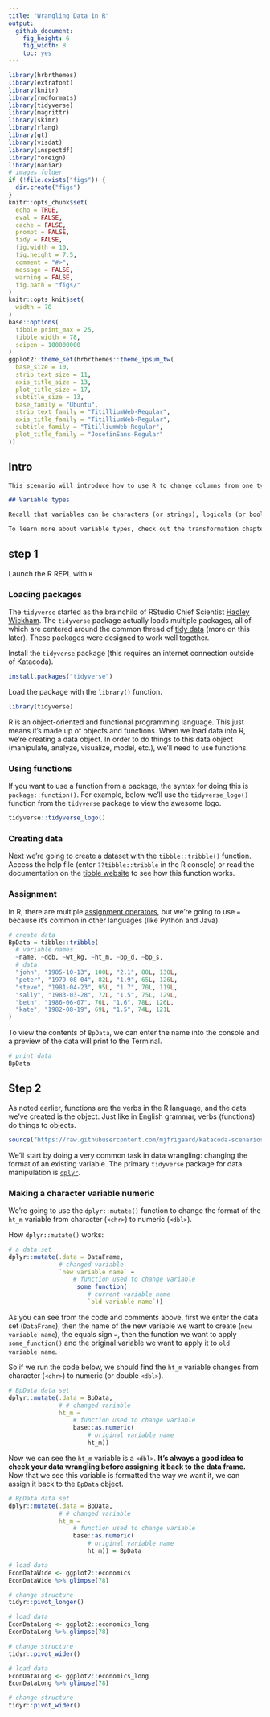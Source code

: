 ```yaml
---
title: "Wrangling Data in R"
output: 
  github_document: 
    fig_height: 6
    fig_width: 8
    toc: yes
---
```


```r
library(hrbrthemes)
library(extrafont)
library(knitr)
library(rmdformats)
library(tidyverse)
library(magrittr)
library(skimr)
library(rlang)
library(gt)
library(visdat)
library(inspectdf)
library(foreign)
library(naniar)
# images folder
if (!file.exists("figs")) {
  dir.create("figs")
}
knitr::opts_chunk$set(
  echo = TRUE,
  eval = FALSE,
  cache = FALSE,
  prompt = FALSE,
  tidy = FALSE,
  fig.width = 10,
  fig.height = 7.5,
  comment = "#>",
  message = FALSE,
  warning = FALSE,
  fig.path = "figs/"
)
knitr::opts_knit$set(
  width = 78
)
base::options(
  tibble.print_max = 25,
  tibble.width = 78,
  scipen = 100000000
)
ggplot2::theme_set(hrbrthemes::theme_ipsum_tw(
  base_size = 10,
  strip_text_size = 11,
  axis_title_size = 13,
  plot_title_size = 17,
  subtitle_size = 13,
  base_family = "Ubuntu",
  strip_text_family = "TitilliumWeb-Regular",
  axis_title_family = "TitilliumWeb-Regular",
  subtitle_family = "TitilliumWeb-Regular",
  plot_title_family = "JosefinSans-Regular"
))
```

## Intro

```markdown
This scenario will introduce how to use R to change columns from one type (or class) to another. In the wild, we rarely collect data in a format that they can be immediately analyzed or visualized in, so data wrangling is a common task.

## Variable types

Recall that variables can be characters (or strings), logicals (or boolean), and numbers (integer and double). In this first exercise, we'll be converting variables from one form to another using [`dplyr`](https://dplyr.tidyverse.org/), a package from the [`tidyverse`](https://www.tidyverse.org/).

To learn more about variable types, check out the transformation chapter in [R for Data Science](https://r4ds.had.co.nz/transform.html).
```


## step 1

<!--  The `step1` file starts the scenario off an intro to R packages (the `library()` function), and how to create a data set in R to play with. This is important because having an ability to create data in R allows us to create a [minimal reproducible example](https://stackoverflow.com/help/minimal-reproducible-example), which gives us access to [The R questions on StackOverflow.](https://stackoverflow.com/questions/tagged/r).

The markdown for the `step1.md` file is below. -->

Launch the R REPL with `R`

### Loading packages 

The  `tidyverse` started as the brainchild of RStudio Chief Scientist [Hadley Wickham](http://hadley.nz/). The `tidyverse` package actually loads multiple packages, all of which are centered around the common thread of [tidy data](https://vita.had.co.nz/papers/tidy-data.pdf) (more on this later). These packages were designed to work well together.

Install the `tidyverse` package (this requires an internet connection outside of Katacoda).

```r
install.packages("tidyverse")
```

 Load the package with the `library()` function.

```r
library(tidyverse)
```

R is an object-oriented and functional programming language. This just means it's made up of objects and functions. When we load data into R, we're creating a data object. In order to do things to this data object (manipulate, analyze, visualize, model, etc.), we'll need to use functions.

### Using functions

If you want to use a function from a package, the syntax for doing this is `package::function()`. For example, below we'll use the `tidyverse_logo()` function from the `tidyverse` package to view the awesome logo. 

```r
tidyverse::tidyverse_logo()
```

### Creating data

Next we're going to create a dataset with the `tibble::tribble()` function. Access the help file (enter `??tibble::tribble` in the R console) or read the documentation on the [tibble website](https://tibble.tidyverse.org/) to see how this function works.

### Assignment 

In R, there are multiple [assignment operators](https://developer.r-project.org/equalAssign.html), but we're going to use `=` because it's common in other languages (like Python and Java).

```r
# create data
BpData = tibble::tribble(
  # variable names
  ~name, ~dob, ~wt_kg, ~ht_m, ~bp_d, ~bp_s,
  # data
  "john", "1985-10-13", 100L, "2.1", 80L, 130L,
  "peter", "1979-08-04", 82L, "1.9", 65L, 126L,
  "steve", "1981-04-23", 95L, "1.7", 70L, 119L,
  "sally", "1983-03-28", 72L, "1.5", 75L, 129L,
  "beth", "1986-06-07", 76L, "1.6", 78L, 126L,
  "kate", "1982-08-19", 69L, "1.5", 74L, 121L
)
```

To view the contents of `BpData`, we can enter the name into the console and a preview of the data will print to the Terminal.

```r
# print data
BpData
```


## Step 2

As noted earlier, functions are the verbs in the R language, and the data we've created is the object. Just like in English grammar, verbs (functions) do things to objects.

```r
source("https://raw.githubusercontent.com/mjfrigaard/katacoda-scenarios/master/wrangling-data-in-r/src/BpData.R")
```


We'll start by doing a very common task in data wrangling: changing the format of an existing variable. The primary `tidyverse` package for data manipulation is [`dplyr`](https://dplyr.tidyverse.org/).

### Making a character variable numeric

We're going to use the `dplyr::mutate()` function to change the format of the `ht_m` variable from character (`<chr>`) to numeric (`<dbl>`).

How `dplyr::mutate()` works:

```r
# a data set
dplyr::mutate(.data = DataFrame, 
              # changed variable
              `new variable name` = 
                  # function used to change variable
                   some_function(
                      # current variable name
                      `old variable name`))
```

As you can see from the code and comments above, first we enter the data set (`DataFrame`), then the name of the new variable we want to create (`new variable name`), the equals sign `=`, then the function we want to apply `some_function()` and the original variable we want to apply it to `old variable name`.

So if we run the code below, we should find the `ht_m` variable changes from character (`<chr>`) to numeric (or double `<dbl>`).

```r
# BpData data set
dplyr::mutate(.data = BpData, 
              # # changed variable
              ht_m = 
                  # function used to change variable
                  base::as.numeric(
                      # original variable name
                      ht_m))
```

Now we can see the `ht_m` variable is a `<dbl>`. **It's always a good idea to check your data wrangling before assigning it back to the data frame.** Now that we see this variable is formatted the way we want it, we can assign it back to the `BpData` object.

```r
# BpData data set
dplyr::mutate(.data = BpData, 
              # # changed variable
              ht_m = 
                  # function used to change variable
                  base::as.numeric(
                      # original variable name
                      ht_m)) = BpData
```








```r
# load data
EconDataWide <- ggplot2::economics
EconDataWide %>% glimpse(78)

# change structure
tidyr::pivot_longer()
```

```r
# load data
EconDataLong <- ggplot2::economics_long
EconDataLong %>% glimpse(78)

# change structure
tidyr::pivot_wider()
```

```r
# load data
EconDataLong <- ggplot2::economics_long
EconDataLong %>% glimpse(78)

# change structure
tidyr::pivot_wider()
```

